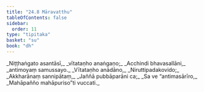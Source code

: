 ```yaml
---
title: "24.8 Māravatthu"
tableOfContents: false
sidebar:
  order: 11
type: "tipitaka"
basket: "su"
book: "dh"
---
```



<DynamicBreadcrumb />

<Division number="351" book="dh">

<Paragraph number="377" type="verses" book="dh">
_Niṭṭhaṅgato asantāsī,_  
_vītataṇho anaṅgaṇo;_  
_Acchindi bhavasallāni,_  
_antimoyaṃ samussayo._  

</Paragraph>

</Division>
<Division number="352" book="dh">

<Paragraph number="378" type="verses" book="dh">
_Vītataṇho anādāno,_  
_Niruttipadakovido;_  
_Akkharānaṃ sannipātaṃ,_  
_Jaññā pubbāparāni ca;_  
_Sa ve “antimasārīro,_  
_Mahāpañño mahāpuriso”ti vuccati._
</Paragraph>
</Division>